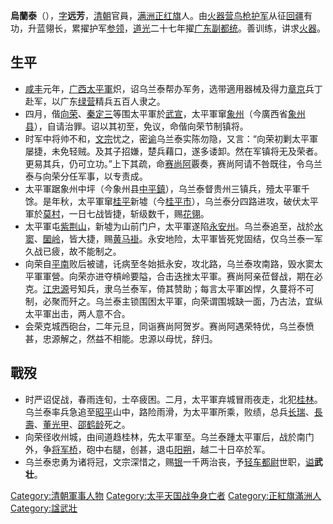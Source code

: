 {{Multiple issues|
{{Copy_edit|subst:{{DATE}}}}
{{Notability Unreferenced |time=2020-10-10T12:35:40+00:00}}
}}

'''烏蘭泰'''（{{bd|？||1852年||W}}），[[表字|字]]'''远芳'''，[[清朝|清朝]]官員，[[满洲|满洲]][[正红旗|正红旗]]人。由[[火器营|火器营]][[鸟枪|鸟枪]][[护军|护军]]从征[[回疆|回疆]]有功，升蓝翎长，累擢护军[[参领|参领]]，[[道光|道光]]二十七年擢[[广东|广东]][[副都统|副都统]]。善训练，讲求[[火器|火器]]。

== 生平==   
*[[咸丰|咸丰]]元年，[[广西|广西]][[太平軍|太平軍]]炽，诏乌兰泰帮办军务，选带適用器械及得力[[章京|章京]]兵丁赴军，以广东[[绿营|绿营]]精兵五百人隶之。
*四月，偕[[向荣|向荣]]、[[秦定三|秦定三]]等围太平軍於[[武宣|武宣]]，太平軍窜[[象州_(古代)|象州]]（今廣西省[[象州县|象州县]]），自请治罪。诏以其初至，免议，命偕向荣节制镇将。
*时军中将帅不和，[[咸豐帝|文宗]]忧之，密[[谕|谕]]乌兰泰实陈勿隐，又言：“向荣初剿太平軍屡捷，未免轻贼。及其子招嫌，楚兵藉口，遂多诿卸。然在军镇将无及荣者。更易其兵，仍可立功。”上下其疏，命[[赛尚阿|赛尚阿]]覈奏，赛尚阿请不咎既往，令乌兰泰与向荣分任军事，以专责成。
*太平軍踞象州中坪（今象州县[[中平鎮_(象州縣)|中平鎮]]），乌兰泰督贵州三镇兵，殪太平軍千馀。是年秋，太平軍窜[[桂平县|桂平]]新墟（今[[桂平市|桂平市]]），乌兰泰分四路进攻，破伏太平軍於[[莫村|莫村]]，一日七战皆捷，斩级数千，赐[[花翎|花翎]]。
*太平軍屯[[紫荆山|紫荆山]]，新墟为山前门户，太平軍遂陷[[永安州|永安州]]。乌兰泰追至，战於[[水窦|水窦]]、[[圞岭|圞岭]]，皆大捷，赐[[黄马褂|黄马褂]]。永安地险，太平軍皆死党固结，仅乌兰泰一军久战已疲，故不能制之。
*向荣自[[平南|平南]]败后被谴，讬病至冬始抵永安，攻北路，乌兰泰攻南路，毁水窦太平軍軍營。向荣亦进夺槓岭要隘，合击迭挫太平軍。赛尚阿亲莅督战，期在必克。[[江忠源|江忠源]]号知兵，隶乌兰泰军，倚其赞助；每言太平軍凶悍，久蔓将不可制，必聚而歼之。乌兰泰主锁围困太平軍，向荣谓围城缺一面，乃古法，宜纵太平軍出击，两人意不合。
*会荣克城西砲台，二年元旦，同诣赛尚阿贺岁。赛尚阿遇荣特优，乌兰泰愤甚，忠源解之，然益不相能。忠源以母忧，辞归。

== 戰歿==  
*时严诏促战，春雨连旬，士卒疲困。二月，太平軍弃城冒雨夜走，北犯[[桂林|桂林]]。乌兰泰率兵急追至[[昭平|昭平]]山中，路险雨滑，为太平軍所乘，败绩，总兵[[长瑞|长瑞]]、[[長壽_(清朝官員)|長壽]]、[[董光甲|董光甲]]、[[邵鹤龄|邵鹤龄]]死之。
*向荣径收州城，由间道趋桂林，先太平軍至。乌兰泰踵太平軍后，战於南门外，争[[白龙桥_(桂林)|将军桥]]，砲中右腿，创甚，退屯[[阳朔|阳朔]]，越二十日卒於军。
*乌兰泰忠勇为诸将冠，文宗深惜之，赐[[银两|银]]一千两治丧，予[[轻车都尉|轻车都尉]]世职，[[谥号|谥]]'''武壮'''。

{{DEFAULTSORT:Wulantai}}
[[Category:清朝軍事人物|Category:清朝軍事人物]]
[[Category:太平天国战争身亡者|Category:太平天国战争身亡者]]
[[Category:正紅旗滿洲人|Category:正紅旗滿洲人]]
[[Category:諡武壯|Category:諡武壯]]